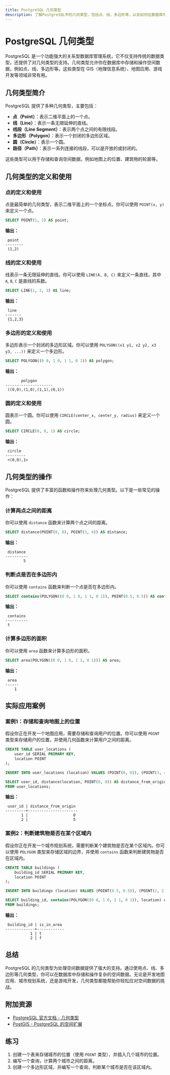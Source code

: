 ```yaml
---
title: PostgreSQL 几何类型
description: 了解PostgreSQL中的几何类型，包括点、线、多边形等，以及如何在数据库中使用它们进行空间数据存储和操作。
---
```


# PostgreSQL 几何类型

PostgreSQL 是一个功能强大的关系型数据库管理系统，它不仅支持传统的数据类型，还提供了对几何类型的支持。几何类型允许你在数据库中存储和操作空间数据，例如点、线、多边形等。这些类型在 GIS（地理信息系统）、地图应用、游戏开发等领域非常有用。

## 几何类型简介

PostgreSQL 提供了多种几何类型，主要包括：

- **点（Point）**：表示二维平面上的一个点。
- **线（Line）**：表示一条无限延伸的直线。
- **线段（Line Segment）**：表示两个点之间的有限线段。
- **多边形（Polygon）**：表示一个封闭的多边形区域。
- **圆（Circle）**：表示一个圆。
- **路径（Path）**：表示一系列连接的线段，可以是开放的或封闭的。

这些类型可以用于存储和查询空间数据，例如地图上的位置、建筑物的轮廓等。

## 几何类型的定义和使用

### 点的定义和使用

点是最简单的几何类型，表示二维平面上的一个坐标点。你可以使用 `POINT(x, y)` 来定义一个点。

```sql
SELECT POINT(1, 2) AS point;
```

**输出：**

```
 point  
--------
 (1,2)
```

### 线的定义和使用

线表示一条无限延伸的直线。你可以使用 `LINE(A, B, C)` 来定义一条直线，其中 `A`, `B`, `C` 是直线的系数。

```sql
SELECT LINE(1, 2, 3) AS line;
```

**输出：**

```
 line  
-------
 {1,2,3}
```

### 多边形的定义和使用

多边形表示一个封闭的多边形区域。你可以使用 `POLYGON((x1 y1, x2 y2, x3 y3, ...))` 来定义一个多边形。

```sql
SELECT POLYGON((0 0, 1 0, 1 1, 0 1)) AS polygon;
```

**输出：**

```
       polygon       
---------------------
 ((0,0),(1,0),(1,1),(0,1))
```

### 圆的定义和使用

圆表示一个圆。你可以使用 `CIRCLE(center_x, center_y, radius)` 来定义一个圆。

```sql
SELECT CIRCLE(0, 0, 1) AS circle;
```

**输出：**

```
 circle  
---------
 <(0,0),1>
```

## 几何类型的操作

PostgreSQL 提供了丰富的函数和操作符来处理几何类型。以下是一些常见的操作：

### 计算两点之间的距离

你可以使用 `distance` 函数来计算两个点之间的距离。

```sql
SELECT distance(POINT(0, 0), POINT(3, 4)) AS distance;
```

**输出：**

```
 distance 
----------
        5
```

### 判断点是否在多边形内

你可以使用 `contains` 函数来判断一个点是否在多边形内。

```sql
SELECT contains(POLYGON((0 0, 1 0, 1 1, 0 1)), POINT(0.5, 0.5)) AS contains;
```

**输出：**

```
 contains 
----------
 t
```

### 计算多边形的面积

你可以使用 `area` 函数来计算多边形的面积。

```sql
SELECT area(POLYGON((0 0, 1 0, 1 1, 0 1))) AS area;
```

**输出：**

```
 area 
------
    1
```

## 实际应用案例

### 案例1：存储和查询地图上的位置

假设你正在开发一个地图应用，需要存储和查询用户的位置。你可以使用 `POINT` 类型来存储用户的位置，并使用几何函数来计算用户之间的距离。

```sql
CREATE TABLE user_locations (
    user_id SERIAL PRIMARY KEY,
    location POINT
);

INSERT INTO user_locations (location) VALUES (POINT(0, 0)), (POINT(3, 4));

SELECT user_id, distance(location, POINT(0, 0)) AS distance_from_origin
FROM user_locations;
```

**输出：**

```
 user_id | distance_from_origin 
---------+----------------------
       1 |                    0
       2 |                    5
```

### 案例2：判断建筑物是否在某个区域内

假设你正在开发一个城市规划系统，需要判断某个建筑物是否在某个区域内。你可以使用 `POLYGON` 类型来存储区域的边界，并使用 `contains` 函数来判断建筑物是否在区域内。

```sql
CREATE TABLE buildings (
    building_id SERIAL PRIMARY KEY,
    location POINT
);

INSERT INTO buildings (location) VALUES (POINT(0.5, 0.5)), (POINT(2, 2));

SELECT building_id, contains(POLYGON((0 0, 1 0, 1 1, 0 1)), location) AS is_in_area
FROM buildings;
```

**输出：**

```
 building_id | is_in_area 
-------------+------------
           1 | t
           2 | f
```

## 总结

PostgreSQL 的几何类型为处理空间数据提供了强大的支持。通过使用点、线、多边形等几何类型，你可以在数据库中存储和操作复杂的空间数据。无论是开发地图应用、城市规划系统，还是游戏开发，几何类型都能帮助你轻松应对空间数据的挑战。

## 附加资源

- [PostgreSQL 官方文档 - 几何类型](https://www.postgresql.org/docs/current/datatype-geometric.html)
- [PostGIS - PostgreSQL 的空间扩展](https://postgis.net/)

## 练习

1. 创建一个表来存储城市的位置（使用 `POINT` 类型），并插入几个城市的位置。
2. 编写一个查询，计算两个城市之间的距离。
3. 创建一个多边形区域，并编写一个查询，判断某个城市是否在该区域内。
